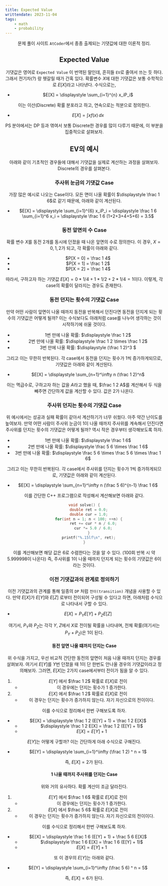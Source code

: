 ```yaml
---
title: Expected Value
writtendate: 2023-11-04
tags:
    - math
    - probability
---
```


<Header />

문제 풀이 사이트 `AtCoder`에서 종종 출제되는 기댓값에 대한 이론적 정리.

## Expected Value

기댓값은 영어로 `Expected Value` 이 번역된 말인데, 흔히들 `EV`로 줄여서 쓰는 듯 하다. 그래서 전기차(?) 랑 헷갈릴 때가 간혹 있다. 확률변수 $X$에 대한 기댓값은 보통 수학적으로 $E[X]$라고 나타낸다. 수식으로는,

- $E[X] = \displaystyle \sum_{i=1}^{n} x_iP_i$

이는 이산(Discrete) 확률 분포라고 하고, 연속으로는 적분으로 정의한다.

- $E[X] = \displaystyle \int xf(x)\,dx$

PS 분야에서는 DP 등과 엮여서 보통 Discrete한 경우를 많이 다루기 때문에, 이 부분을 집중적으로 살펴보자.

## EV의 예시

아래와 같이 기초적인 경우들에 대해서 기댓값을 실제로 계산하는 과정을 살펴보자. Discrete의 경우를 살펴본다.

### 주사위 눈금의 기댓값 Case

가장 많은 예시로 나오는 Case이다. 모든 면이 나올 확률이 $\displaystyle \frac 1 6$로 같기 때문에, 아래와 같이 계산된다.

- $E[X] = \displaystyle \sum_{i=1}^{6} x_iP_i = \displaystyle \frac 1 6 \sum_{i=1}^6 x_i = \displaystyle \frac 1 6 (1+2+3+4+5+6) = 3.5$


### 동전 앞면의 수 Case

확률 변수 $X$를 동전 2개를 동시에 던졌을 때 나온 앞면의 수로 정의한다. 이 경우, $X = {0, 1, 2}$가 되고, 각 확률이 아래와 같다.

- $P[X = 0] = \frac 1 4$
- $P[X = 1] = \frac 1 2$
- $P[X = 2] = \frac 1 4$

따라서, 구하고자 하는 기댓값 $E[X] = 0 * 1/4 + 1 * 1/2 + 2 * 1/4 = 1$이다. 이렇게, 각 case의 확률이 달라지는 경우도 존재한다.


### 동전 던지는 횟수의 기댓값 Case

만약 어떤 사람이 앞면이 나올 때까지 동전을 반복해서 던진다면 동전을 던지게 되는 횟수의 기댓값은 어떻게 될까? 이는 수식보다도 아래처럼 case를 나누어 생각하는 것이 시작하기에 쉬울 것이다.

- 1번 만에 나올 확률: $\displaystyle \frac 1 2$
- 2번 만에 나올 확률: $\displaystyle \frac 1 2 \times \frac 1 2$
- 3번 만에 나올 확률: $\displaystyle (\frac 1 2)^3 $

그리고 이는 무한히 반복된다. 각 case에서 동전을 던지는 횟수가 1씩 증가하게되므로, 기댓값은 아래와 같이 계산된다.

- $E[X] = \displaystyle \sum_{n=1}^\infty n (\frac 1 2)^n$

이는 멱급수로, 구하고자 하는 값을 $A$라고 했을 때, $\frac 1 2 A$를 계산해서 두 식을 빼주면 간단하게 값을 계산할 수 있다. 값은 $2$가 나온다.

### 주사위 던지는 횟수의 기댓값 Case

위 예시에서는 성공과 실패 확률이 같아서 계산하기가 너무 쉬웠다. 아주 약간 난이도를 높여보자. 만약 어떤 사람이 주사위 눈금이 1이 나올 때까지 주사위를 계속해서 던진다면 주사위를 던지는 횟수의 기댓값은 어떻게 될까? 역시 작은 경우부터 생각해보도록 하자.

- 1번 만에 나올 확률: $\displaystyle \frac 1 6$
- 2번 만에 나올 확률: $\displaystyle \frac 5 6 \times \frac 1 6$
- 3번 만에 나올 확률: $\displaystyle \frac 5 6 \times \frac 5 6 \times \frac 1 6$

그리고 이는 무한히 반복된다. 각 case에서 주사위를 던지는 횟수가 1씩 증가하게되므로, 기댓값은 아래와 같이 계산된다.

- $E[X] = \displaystyle \sum_{n=1}^\infty n (\frac 5 6)^{n-1} \frac 1 6$

이를 간단한 C++ 프로그램으로 작성해서 계산해보면 아래와 같다.

```cpp
void solve() {
    double ret = 0.0;
    double cur = 1.0;
    for(int n = 1; n < 100; ++n) {
        ret += cur * n / 6.0;
        cur *= 5.0 / 6.0;
    }
    printf("%.15lf\n", ret);
}
```

이를 계산해보면 해당 값은 $6$로 수렴한다는 것을 알 수 있다. (100회 반복 시 약 $5.999998$이 나온다) 즉, 주사위를 1이 나올 때까지 던지게 되는 횟수의 기댓값은 $6$이라는 것이다.


### 이전 기댓값과의 관계로 정의하기

이전 기댓값과의 관계를 통해 일종의 `DP` 처럼 `전이(transition)` 개념을 사용할 수 있다. 만약 $E[X]$가 $E[Y]$와 $E[Z]$ 로부터 전이되어 구성될 수 있다고 하면, 아래처럼 수식으로 나타내서 구할 수 있다.

- $E[X] = P_Y E[Y] + P_Z E[Z]$

여기서, $P_Y$와 $P_Z$는 각각 $Y$, $Z$에서 $X$로 전이될 확률을 나타내며, 전체 확률(여기서는 $P_Y + P_Z$)은 1이 된다. 

#### 동전 앞면 나올 떄까지 던지는 Case

위 수식을 가지고, 우선 비교적 간단한 동전의 앞면이 처음 나올 때까지 던지는 경우를 살펴보자. 여기서 $E[Y]$를 $Y$번 던졌을 때 1이 단 한번도 안나올 경우의 기댓값이라고 정의해보자. 그러면, $E[X]$는 2가지 case에서부터 전이가 됨을 알 수 있다.

1. $E[Y]$ 에서 $\frac 1 2$ 확률로 $E[X]$로 전이
    - 이 경우에는 던지는 횟수가 1 증가한다.
2. $E[X]$ 에서 $\frac 1 2$ 확률로 $E[X]$로 전이
    - 이 경우는 던지는 횟수가 증가하지 않는다. 자기 자신으로의 전이이다.

이를 수식으로 정리해서 한번 구해보도록 하자.

- $E[X] = \displaystyle \frac 1 2 (E[Y] + 1) + \frac 1 2 E[X]$
    - $\displaystyle \frac 1 2 E[X] = \frac 1 2 (E[Y] + 1)$
    - $E[X] = E[Y] + 1$

$E[Y]$는 어떻게 구할까? 이는 간단하게 아래 수식으로 구해진다.

- $E[Y] = \displaystyle \sum_{i=1}^\infty (\frac 1 2) ^ n = 1$

즉, $E[X] = 2$가 된다.


#### 1 나올 때까지 주사위를 던지는 Case

위와 거의 유사하다. 확률 계산이 조금 달라진다.

1. $E[Y]$ 에서 $\frac 1 6$ 확률로 $E[X]$로 전이
    - 이 경우에는 던지는 횟수가 1 증가한다.
2. $E[X]$ 에서 $\frac 5 6$ 확률로 $E[X]$로 전이
    - 이 경우는 던지는 횟수가 증가하지 않는다. 자기 자신으로의 전이이다.

이를 수식으로 정리해서 한번 구해보도록 하자.

- $E[X] = \displaystyle \frac 1 6 (E[Y] + 1) + \frac 5 6 E[X]$
    - $\displaystyle \frac 1 6 E[X] = \frac 1 6 (E[Y] + 1)$
    - $E[X] = E[Y] + 1$

또 이 경우의 $E[Y]$는 아래와 같다.

- $E[Y] = \displaystyle \sum_{i=1}^\infty (\frac 5 6) ^ n = 5$

즉, $E[X] = 6$가 된다.


<TagList />
<Comment />
